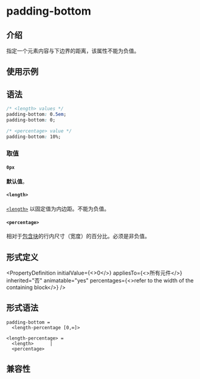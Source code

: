 # padding-bottom

## 介绍

指定一个元素内容与下边界的距离，该属性不能为负值。

## 使用示例


<Go
  example="css-api"
  defaultFile="src/padding-bottom/App.tsx"
  img="/assets/doc/css/padding-bottom.jpg"
  entry="src/padding-bottom"
  defaultEntryFile="dist/padding-bottom.lynx.bundle"
/>

## 语法

```css
/* <length> values */
padding-bottom: 0.5em;
padding-bottom: 0;

/* <percentage> value */
padding-bottom: 10%;
```

### 取值

#### `0px`

**默认值**。

#### `<length>`

[`<length>`](api/css/data-type/length.mdx) 以固定值为内边距。不能为负值。

#### `<percentage>`

相对于[包含块](https://developer.mozilla.org/zh-CN/docs/Web/CSS/Containing_block)的行内尺寸（宽度）的百分比。必须是非负值。

## 形式定义


<PropertyDefinition
  initialValue={<>0</>}
  appliesTo={<>所有元件</>}
  inherited="否"
  animatable="yes"
  percentages={<>refer to the width of the containing block</>}
/>

## 形式语法

```
padding-bottom =
  <length-percentage [0,∞]>

<length-percentage> =
  <length>      |
  <percentage>
```

## 兼容性


<LegacyCompatTable metadata="css/properties/padding-bottom" />
